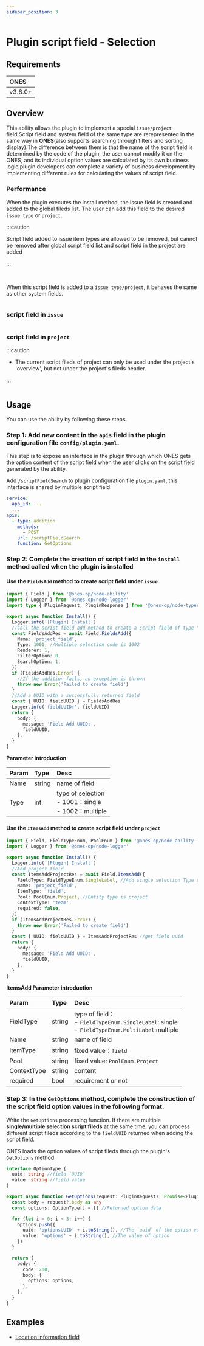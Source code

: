 ```yaml
---
sidebar_position: 3
---
```



# Plugin script field - Selection

## Requirements

| **ONES** |
| :------- |
| v3.6.0+  |

## Overview

This ability allows the plugin to implement a special `issue/project` field.Script field and system field of the same type are rerepresented in the same way in **ONES**(also supports searching through filters and sorting display).The difference between them is that the name of the script field is determined by the code of the plugin, the user cannot modify it on the ONES, and its individual option values are calculated by its own business logic,plugin developers can complete a variety of business development by implementing different rules for calculating the values of script field.

### Performance

When the plugin executes the install method, the issue field is created and added to the global fileds list. The user can add this field to the desired `issue type` or `project`.

:::caution

Script field added to issue item types are allowed to be removed, but cannot be removed after global script field list and script field in the project are added

:::

<br />

When this script field is added to a `issue type/project`, it behaves the same as other system fields.

<Image img={scriptFieldSelection1} />

### script field in `issue`

<Image img={scriptFieldSelection2} />

### script field in `project`

:::caution

- The current script fileds of project can only be used under the project's 'overview', but not under the project's fileds header.

:::

<Image img={scriptFieldSelection3} />

## Usage

You can use the ability by following these steps.

### Step 1: Add new content in the `apis` field in the plugin configuration file `config/plugin.yaml`.

This step is to expose an interface in the plugin through which ONES gets the option content of the script field when the user clicks on the script field generated by the ability.

Add `/scriptFieldSearch` to plugin configuration file `plugin.yaml`, this interface is shared by multiple script field.

```yaml
service:
  app_id: ...
  ...
apis:
  - type: addition
    methods:
      - POST
    url: /scriptFieldSearch
    function: GetOptions
```

### Step 2: Complete the creation of script field in the `install` method called when the plugin is installed

#### Use the `FieldsAdd` method to create script field under `issue`

```typescript
import { Field } from '@ones-op/node-ability'
import { Logger } from '@ones-op/node-logger'
import type { PluginRequest, PluginResponse } from '@ones-op/node-types'

export async function Install() {
  Logger.info('[Plugin] Install')
  //Call the script field add method to create a script field of type "radio menu"
  const FieldsAddRes = await Field.FieldsAdd({
    Name: 'project_field',
    Type: 1001, //Multiple selection code is 1002
    Renderer: 1,
    FilterOption: 0,
    SearchOption: 1,
  })
  if (FieldsAddRes.Error) {
    //If the addition fails, an exception is thrown
    throw new Error('Failed to create field')
  }
  //Add a UUID with a successfully returned field
  const { UUID: fieldUUID } = FieldsAddRes
  Logger.info('fieldUUID:', fieldUUID)
  return {
    body: {
      message: 'Field Add UUID:',
      fieldUUID,
    },
  }
}
```

**Parameter introduction**

| Param | Type   | Desc                                                       |
| :---- | :----- | :--------------------------------------------------------- |
| Name  | string | name of field                                              |
| Type  | int    | type of selection<br />- 1001：single<br/>- 1002：multiple |

#### Use the `ItemsAdd` method to create script field under `project`

```typescript
import { Field, FieldTypeEnum, PoolEnum } from '@ones-op/node-ability'
import { Logger } from '@ones-op/node-logger'

export async function Install() {
  Logger.info('[Plugin] Install')
  //Add project field
  const ItemsAddProjectRes = await Field.ItemsAdd({
    FieldType: FieldTypeEnum.SingleLabel, //Add single selection Type script field
    Name: 'project_field',
    ItemType: 'field',
    Pool: PoolEnum.Project, //Entity type is project
    ContextType: 'team',
    required: false,
  })
  if (ItemsAddProjectRes.Error) {
    throw new Error('Failed to create field')
  }
  const { UUID: fieldUUID } = ItemsAddProjectRes //get field uuid
  return {
    body: {
      message: 'Field Add UUID:',
      fieldUUID,
    },
  }
}
```

**ItemsAdd Parameter introduction**

| Param       | Type   | Desc                                                                                                  |
| :---------- | :----- | :---------------------------------------------------------------------------------------------------- |
| FieldType   | string | type of field：<br />- `FieldTypeEnum.SingleLabel`: single<br />- `FieldTypeEnum.MultiLabel`:multiple |
| Name        | string | name of field                                                                                         |
| ItemType    | string | fixed value：`field`                                                                                  |
| Pool        | string | fixed value: `PoolEnum.Project`                                                                       |
| ContextType | string | content                                                                                               |
| required    | bool   | requirement or not                                                                                    |

### Step 3: In the `GetOptions` method, complete the construction of the script field option values in the following format.

Write the `GetOptions` processing function. If there are multiple **single/multiple selection script fileds** at the same time, you can process different script fileds according to the `fieldUUID` returned when adding the script field.

ONES loads the option values of script fileds through the plugin's `GetOptions` method.

```typescript
interface OptionType {
  uuid: string //field `UUID`
  value: string //field value
}

export async function GetOptions(request: PluginRequest): Promise<PluginResponse> {
  const body = request?.body as any
  const options: OptionType[] = [] //Returned option data

  for (let i = 0; i < 3; i++) {
    options.push({
      uuid: 'optionsUUID' + i.toString(), //The `uuid` of the option value, customized by the developer
      value: 'options' + i.toString(), //The value of option
    })
  }

  return {
    body: {
      code: 200,
      body: {
        options: options,
      },
    },
  }
}
```

## Examples

- [Location information field](sample-script-field-selection1.mdx)
